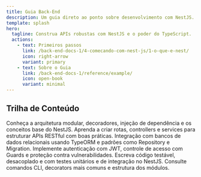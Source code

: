 ```yaml
---
title: Guia Back-End
description: Um guia direto ao ponto sobre desenvolvimento com NestJS.
template: splash
hero:
  tagline: Construa APIs robustas com NestJS e o poder do TypeScript.
  actions:
    - text: Primeiros passos
      link: /back-end-docs-1/4-comecando-com-nest-js/1-o-que-e-nest/
      icon: right-arrow
      variant: primary
    - text: Sobre o Guia
      link: /back-end-docs-1/reference/example/
      icon: open-book
      variant: minimal
---
```



## Trilha de Conteúdo

<CardGrid stagger>
	<Card title="📚 Fundamentos do NestJS">
		Conheça a arquitetura modular, decoradores, injeção de dependência e os conceitos base do NestJS.
	</Card>
	<Card title="🚀 Criação de APIs REST">
		Aprenda a criar rotas, controllers e services para estruturar APIs RESTful com boas práticas.
	</Card>
	<Card title="🛢️ Banco de Dados e TypeORM">
		Integração com bancos de dados relacionais usando TypeORM e padrões como Repository e Migration.
	</Card>
	<Card title="🔐 Autenticação e Segurança">
		Implemente autenticação com JWT, controle de acesso com Guards e proteção contra vulnerabilidades.
	</Card>
	<Card title="✔️ Boas práticas e testes">
		Escreva código testável, desacoplado e com testes unitários e de integração no NestJS.
	</Card>
	<Card title="📖 Referência Rápida">
		Consulte comandos CLI, decorators mais comuns e estrutura dos módulos.
	</Card>
</CardGrid>
